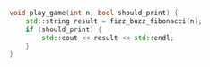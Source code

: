 ```cpp title="play_game.cpp"
void play_game(int n, bool should_print) {
    std::string result = fizz_buzz_fibonacci(n);
    if (should_print) {
        std::cout << result << std::endl;
    }
}
```